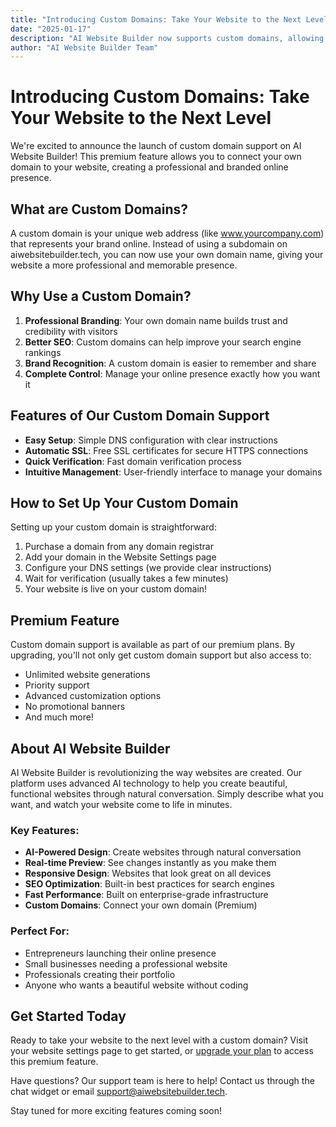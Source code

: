 ```yaml
---
title: "Introducing Custom Domains: Take Your Website to the Next Level"
date: "2025-01-17"
description: "AI Website Builder now supports custom domains, allowing you to create a professional branded presence for your website."
author: "AI Website Builder Team"
---
```


# Introducing Custom Domains: Take Your Website to the Next Level

We're excited to announce the launch of custom domain support on AI Website Builder! This premium feature allows you to connect your own domain to your website, creating a professional and branded online presence.

## What are Custom Domains?

A custom domain is your unique web address (like www.yourcompany.com) that represents your brand online. Instead of using a subdomain on aiwebsitebuilder.tech, you can now use your own domain name, giving your website a more professional and memorable presence.

## Why Use a Custom Domain?

1. **Professional Branding**: Your own domain name builds trust and credibility with visitors
2. **Better SEO**: Custom domains can help improve your search engine rankings
3. **Brand Recognition**: A custom domain is easier to remember and share
4. **Complete Control**: Manage your online presence exactly how you want it

## Features of Our Custom Domain Support

- **Easy Setup**: Simple DNS configuration with clear instructions
- **Automatic SSL**: Free SSL certificates for secure HTTPS connections
- **Quick Verification**: Fast domain verification process
- **Intuitive Management**: User-friendly interface to manage your domains

## How to Set Up Your Custom Domain

Setting up your custom domain is straightforward:

1. Purchase a domain from any domain registrar
2. Add your domain in the Website Settings page
3. Configure your DNS settings (we provide clear instructions)
4. Wait for verification (usually takes a few minutes)
5. Your website is live on your custom domain!

## Premium Feature

Custom domain support is available as part of our premium plans. By upgrading, you'll not only get custom domain support but also access to:

- Unlimited website generations
- Priority support
- Advanced customization options
- No promotional banners
- And much more!

## About AI Website Builder

AI Website Builder is revolutionizing the way websites are created. Our platform uses advanced AI technology to help you create beautiful, functional websites through natural conversation. Simply describe what you want, and watch your website come to life in minutes.

### Key Features:

- **AI-Powered Design**: Create websites through natural conversation
- **Real-time Preview**: See changes instantly as you make them
- **Responsive Design**: Websites that look great on all devices
- **SEO Optimization**: Built-in best practices for search engines
- **Fast Performance**: Built on enterprise-grade infrastructure
- **Custom Domains**: Connect your own domain (Premium)

### Perfect For:

- Entrepreneurs launching their online presence
- Small businesses needing a professional website
- Professionals creating their portfolio
- Anyone who wants a beautiful website without coding

## Get Started Today

Ready to take your website to the next level with a custom domain? Visit your website settings page to get started, or [upgrade your plan](/pricing) to access this premium feature.

Have questions? Our support team is here to help! Contact us through the chat widget or email support@aiwebsitebuilder.tech.

Stay tuned for more exciting features coming soon!
